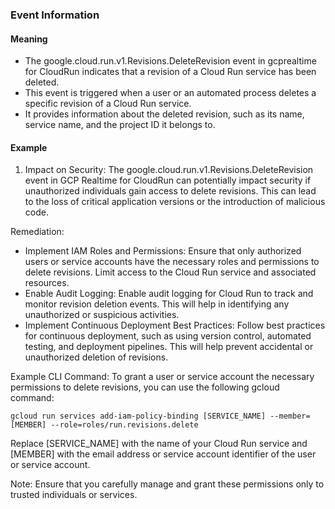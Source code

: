 
### Event Information

#### Meaning

- The google.cloud.run.v1.Revisions.DeleteRevision event in gcprealtime for CloudRun indicates that a revision of a Cloud Run service has been deleted.
- This event is triggered when a user or an automated process deletes a specific revision of a Cloud Run service.
- It provides information about the deleted revision, such as its name, service name, and the project ID it belongs to.

#### Example

1. Impact on Security: The google.cloud.run.v1.Revisions.DeleteRevision event in GCP Realtime for CloudRun can potentially impact security if unauthorized individuals gain access to delete revisions. This can lead to the loss of critical application versions or the introduction of malicious code.

Remediation:
- Implement IAM Roles and Permissions: Ensure that only authorized users or service accounts have the necessary roles and permissions to delete revisions. Limit access to the Cloud Run service and associated resources.
- Enable Audit Logging: Enable audit logging for Cloud Run to track and monitor revision deletion events. This will help in identifying any unauthorized or suspicious activities.
- Implement Continuous Deployment Best Practices: Follow best practices for continuous deployment, such as using version control, automated testing, and deployment pipelines. This will help prevent accidental or unauthorized deletion of revisions.

Example CLI Command:
To grant a user or service account the necessary permissions to delete revisions, you can use the following gcloud command:

```
gcloud run services add-iam-policy-binding [SERVICE_NAME] --member=[MEMBER] --role=roles/run.revisions.delete
```

Replace [SERVICE_NAME] with the name of your Cloud Run service and [MEMBER] with the email address or service account identifier of the user or service account.

Note: Ensure that you carefully manage and grant these permissions only to trusted individuals or services.

